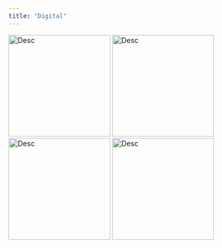 ```yaml
---
title: "Digital"
---
```


:::{.lightbox-gallery}
![Desc](/img/drawings/digital/9AA5AEE3-95BE-4436-854A-75F10E3B6FD6 1.jpg){.lightbox width="200" group="my-gallery_1"}
![Desc](/img/drawings/digital/IMG_2493.jpg){.lightbox width="200" group="my-gallery_1"}
![Desc](/img/drawings/digital/IMG_2494.jpg){.lightbox width="200" group="my-gallery_1"}
![Desc](/img/drawings/digital/IMG_2509.jpg){.lightbox width="200" group="my-gallery_1"}
:::